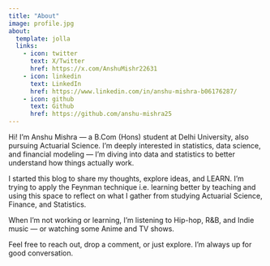 ```yaml
---
title: "About"
image: profile.jpg
about:
  template: jolla
  links:
    - icon: twitter
      text: X/Twitter
      href: https://x.com/AnshuMishr22631
    - icon: linkedin
      text: LinkedIn
      href: https://www.linkedin.com/in/anshu-mishra-b06176287/
    - icon: github
      text: Github
      href: https://github.com/anshu-mishra25
---
```


Hi! I'm Anshu Mishra — a B.Com (Hons) student at Delhi University, also pursuing Actuarial Science. I'm deeply interested in statistics, data science, and financial modeling — I'm diving into data and statistics to better understand how things actually work.

I started this blog to share my thoughts, explore ideas, and LEARN. I’m trying to apply the Feynman technique i.e. learning better by teaching and using this space to reflect on what I gather from studying Actuarial Science, Finance, and Statistics.

When I'm not working or learning, I’m listening to Hip-hop, R&B, and Indie music — or watching some Anime and TV shows.

Feel free to reach out, drop a comment, or just explore. I’m always up for good conversation.
